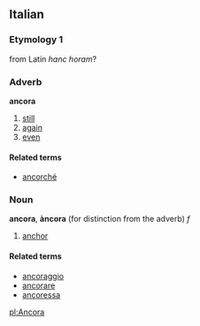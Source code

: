 ==Italian==
===Etymology 1===
from Latin ''hanc horam''?
===Adverb===
'''ancora'''

# [[still]]
# [[again]]
# [[even]]

====Related terms====
*[[ancorché]]

===Noun===
'''ancora''', '''àncora''' (for distinction from the adverb) ''f''

# [[anchor]]

====Related terms====
*[[ancoraggio]]
*[[ancorare]]
*[[ancoressa]]

[[pl:Ancora]]
